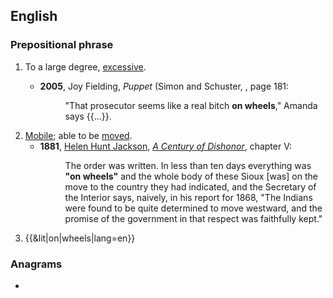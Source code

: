 ==English==

===Prepositional phrase===
{{en-PP}}

# {{lb|en|idiomatic|postpositive}} To a large degree, [[excessive]].
#* '''2005''', Joy Fielding, ''Puppet'' (Simon and Schuster, {{ISBN|0743488008}}, page 181:
#*: "That prosecutor seems like a real bitch '''on wheels'''," Amanda says {{...}}.
# [[mobile|Mobile]]; able to be [[move]]d.
#* '''1881''', [[w:Helen Hunt Jackson|Helen Hunt Jackson]], ''[[w:A Century of Dishonor|A Century of Dishonor]]'', chapter V:
#*: The order was written. In less than ten days everything was '''"on wheels"''' and the whole body of these Sioux [was] on the move to the country they had indicated, and the Secretary of the Interior says, naively, in his report for 1868, "The Indians were found to be quite determined to move westward, and the promise of the government in that respect was faithfully kept."
# {{&lit|on|wheels|lang=en}} {{gloss|Having wheels [[affixed]] to the [[bottom]], and so [[transportable]].}}

===Anagrams===
* {{anagrams|en|news hole|newshole}}